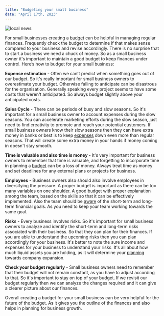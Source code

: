 ```yaml
---
title: "Budgeting your small business"
date: "April 17th, 2023"
---
```


<img src="/locals/local12.png" alt="local news" />

For small businesses creating a [budget](https://www.zoho.com/books/guides/how-to-create-a-realistic-business-budget.html) can be helpful in managing regular finances. Frequently check the budget to determine if that makes sense compared to your business and revise accordingly. There is no surprise that to start a business we need a chuck of money. So as a small business owner it's important to maintain a good budget to keep finances under control. Here’s how to budget for your small business:

**Expense estimation** - Often we can’t predict when something goes out of our budget. So it's really important for small business owners to overestimate your budget. Otherwise failing to anticipate can be disastrous for the organisation. Generally speaking every project seems to have some costs that weren't anticipated. So always budget slightly above your anticipated costs.

**Sales Cycle** - There can be periods of busy and slow seasons. So it's important for a small business owner to account expenses during the slow seasons. You can accelerate marketing efforts during the slow season, just need to find creativity to promote and reach your potential customers. If small business owners know their slow seasons then they can have extra money in banks or best is to keep [expenses](https://www.ownr.co/blog/business-budget/) down even more than regular seasons. That will create some extra money in your hands if money coming in doesn't stay smooth.

**Time is valuable and also time is money** - It's very important for business owners to remember that time is valuable, and forgetting to incorporate time in planning a [budget](https://www.nerdwallet.com/article/small-business/how-to-create-a-business-budget) can be a loss of money. Always treat time as money and set deadlines for any external plans or projects for business.

**Employees** - Business owners also should also involve employees in diversifying the pressure. A proper budget is important as there can be too many variables on one shoulder. A good budget with proper explanation among the team, based on the skills so that it can be effectively implemented. Also the team should be [aware](https://www.shopify.com/ca/blog/budgeting-for-small-business) of the short-term and long-term financial goals. As you need to keep your team working towards the same goal.

**Risks** - Every business involves risks. So it's important for small business owners to analyze and identify the short-term and long-term risks associated with their business. So that they can plan for their finances. If you are able to understand the upcoming risks then you can plan accordingly for your business. It's better to note the sure income and expenses for your business to understand your risks. It's all about how much liquid assets you are holding, as it will determine your [planning](https://bench.co/blog/accounting/business-budget/#v4mi-b) towards company expansion.

**Check your budget regularly** - Small business owners need to remember that their budget will not remain constant, as you have to adjust according to that. So it's important to stay on top of your budget. If we revisit our budget regularly then we can analyze the changes required and it can give a clearer picture about our finances.

Overall creating a budget for your small business can be very helpful for the future of the budget. As it gives you the outline of the finances and also helps in planning for business growth.
